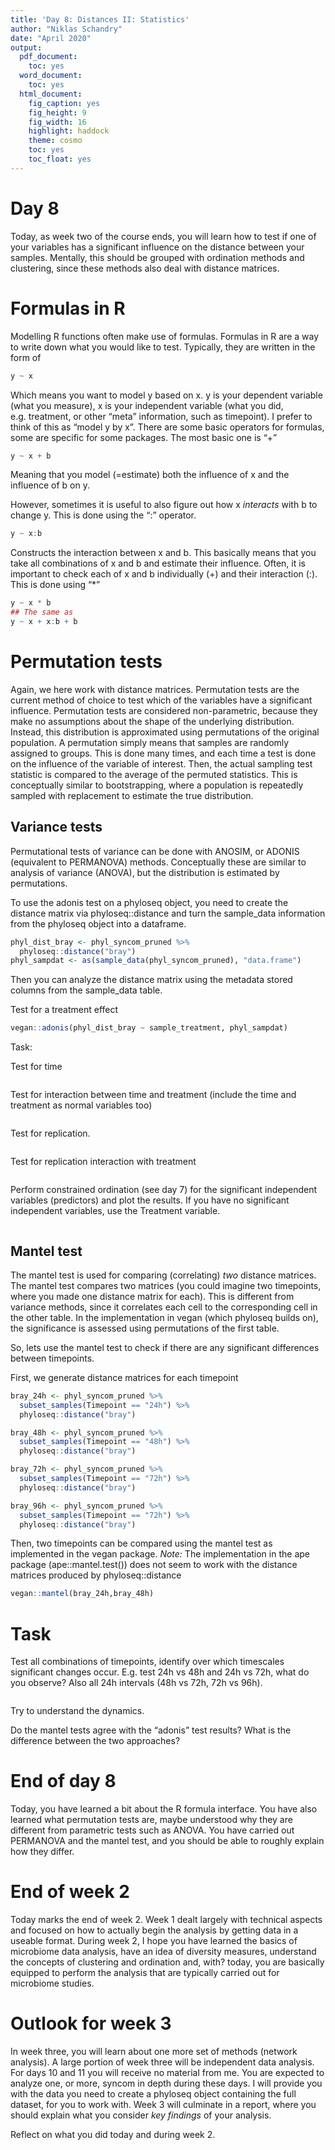 ```yaml
---
title: 'Day 8: Distances II: Statistics'
author: "Niklas Schandry"
date: "April 2020"
output:
  pdf_document:
    toc: yes
  word_document:
    toc: yes
  html_document:
    fig_caption: yes
    fig_height: 9
    fig_width: 16
    highlight: haddock
    theme: cosmo
    toc: yes
    toc_float: yes
---
```


# Day 8

Today, as week two of the course ends, you will learn how to test if one of your variables has a significant influence on the distance between your samples. Mentally, this should be grouped with ordination methods and clustering, since these methods also deal with distance matrices. 

# Formulas in R

Modelling R functions often make use of formulas. Formulas in R are a way to write down what you would like to test. Typically, they are written in the form of 

```r
y ~ x
```

Which means you want to model y based on x. y is your dependent variable (what you measure), x is your independent variable (what you did, e.g. treatment, or other "meta" information, such as timepoint). I prefer to think of this as "model y by x".
There are some basic operators for formulas, some are specific for some packages. The most basic one is "+"

```r
y ~ x + b
```

Meaning that you model (=estimate) both the influence of x and the influence of b on y.

However, sometimes it is useful to also figure out how x _interacts_ with b to change y. This is done using the ":" operator.

```r
y ~ x:b
```

Constructs the interaction between x and b. This basically means that you take all combinations of x and b and estimate their influence. Often, it is important to check each of x and b individually (+) and their interaction (:). This is done using "*"

```r
y ~ x * b
## The same as
y ~ x + x:b + b
```

# Permutation tests

Again, we here work with distance matrices. Permutation tests are the current method of choice to test which of the variables have a significant influence. Permutation tests are considered non-parametric, because they make no assumptions about the shape of the underlying distribution. Instead, this distribution is approximated using permutations of the original population. A permutation simply means that samples are randomly assigned to groups. This is done many times, and each time a test is done on the influence of the variable of interest. Then, the actual sampling test statistic is compared to the average of the permuted statistics. This is conceptually similar to bootstrapping, where a population is repeatedly sampled with replacement to estimate the true distribution.

## Variance tests

Permutational tests of variance can be done with ANOSIM, or ADONIS (equivalent to PERMANOVA) methods. Conceptually these are similar to analysis of variance (ANOVA), but the distribution is estimated by permutations.

To use the adonis test on a phyloseq object, you need to create the distance matrix via phyloseq::distance and turn the sample_data information from the phyloseq object into a dataframe.

```r
phyl_dist_bray <- phyl_syncom_pruned %>%
  phyloseq::distance("bray")
phyl_sampdat <- as(sample_data(phyl_syncom_pruned), "data.frame")
```

Then you can analyze the distance matrix using the metadata stored columns from the sample_data table.

Test for a treatment effect

```r
vegan::adonis(phyl_dist_bray ~ sample_treatment, phyl_sampdat)
```

Task:

Test for time

```r

```

Test for interaction between time and treatment (include the time and treatment as normal variables too)

```r

```

Test for replication.

```r

```

Test for replication interaction with treatment

```r

```

Perform constrained ordination (see day 7) for the significant independent variables (predictors) and plot the results.
If you have no significant independent variables, use the Treatment variable.

```r

```

## Mantel test

The mantel test is used for comparing (correlating) _two_ distance matrices. The mantel test compares two matrices (you could imagine two timepoints, where you made one distance matrix for each). This is different from variance methods, since it correlates each cell to the corresponding cell in the other table. In the implementation in vegan (which phyloseq builds on), the significance is assessed using permutations of the first table.

So, lets use the mantel test to check if there are any significant differences between timepoints.

First, we generate distance matrices for each timepoint

```r
bray_24h <- phyl_syncom_pruned %>% 
  subset_samples(Timepoint == "24h") %>% 
  phyloseq::distance("bray")

bray_48h <- phyl_syncom_pruned %>% 
  subset_samples(Timepoint == "48h") %>% 
  phyloseq::distance("bray")

bray_72h <- phyl_syncom_pruned %>% 
  subset_samples(Timepoint == "72h") %>% 
  phyloseq::distance("bray")

bray_96h <- phyl_syncom_pruned %>% 
  subset_samples(Timepoint == "72h") %>% 
  phyloseq::distance("bray")
```

Then, two timepoints can be compared using the mantel test as implemented in the vegan package. 
_Note:_ The implementation in the ape package (ape::mantel.test()) does not seem to work with the distance matrices produced by phyloseq::distance

```r
vegan::mantel(bray_24h,bray_48h)
```

# Task

Test all combinations of timepoints, identify over which timescales significant changes occur. E.g. test 24h vs 48h and 24h vs 72h, what do you observe? Also all 24h intervals (48h vs 72h, 72h vs 96h).

```r

```


Try to understand the dynamics.

Do the mantel tests agree with the "adonis" test results? What is the difference between the two approaches?

# End of day 8

Today, you have learned a bit about the R formula interface. You have also learned what permutation tests are, maybe understood why they are different from parametric tests such as ANOVA. You have carried out PERMANOVA and the mantel test, and you should be able to roughly explain how they differ.

# End of week 2

Today marks the end of week 2. Week 1 dealt largely with technical aspects and focused on how to actually begin the analysis by getting data in a useable format. During week 2, I hope you have learned the basics of microbiome data analysis, have an idea of diversity measures, understand the concepts of clustering and ordination and, with? today, you are basically equipped to perform the analysis that are typically carried out for microbiome studies.

# Outlook for week 3

In week three, you will learn about one more set of methods (network analysis). A large portion of week three will be independent data analysis. For days 10 and 11 you will receive no material from me. You are expected to analyze one, or more, syncom in depth during these days. I will provide you with the data you need to create a phyloseq object containing the full dataset, for you to work with.
Week 3 will culminate in a report, where you should explain what you consider _key findings_ of your analysis.

Reflect on what you did today and during week 2. 